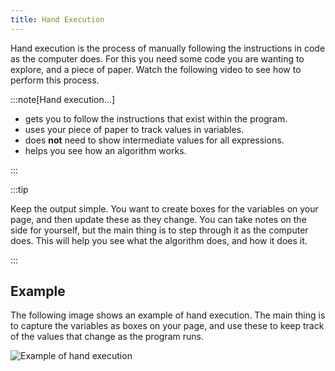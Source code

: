 ```yaml
---
title: Hand Execution
---
```


Hand execution is the process of manually following the instructions in code as the computer does. For this you need some code you are wanting to explore, and a piece of paper. Watch the following video to see how to perform this process.

<div class="not-content">
  <YouTube id="xtxxKzOQFrs" params="fs=1&modestbranding=1&rel=0"/>
</div>

:::note[Hand execution...]

- gets you to follow the instructions that exist within the program.
- uses your piece of paper to track values in variables.
- does **not** need to show intermediate values for all expressions.
- helps you see how an algorithm works.

:::

:::tip

Keep the output simple. You want to create boxes for the variables on your page, and then update these as they change. You can take notes on the side for yourself, but the main thing is to step through it as the computer does. This will help you see what the algorithm does, and how it does it.

:::

## Example

The following image shows an example of hand execution. The main thing is to capture the variables as boxes on your page, and use these to keep track of the values that change as the program runs.

![Example of hand execution](../2-trailside/images/hand-execution.png)
